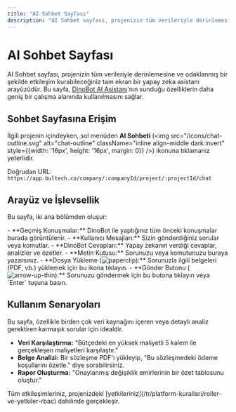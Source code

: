```yaml
---
title: "AI Sohbet Sayfası"
description: "AI Sohbet sayfası, projenizin tüm verileriyle derinlemesine ve odaklanmış bir şekilde etkileşim kurabileceğiniz tam ekran bir yapay zeka asistanı arayüzüdür."
---
```


# AI Sohbet Sayfası

AI Sohbet sayfası, projenizin tüm verileriyle derinlemesine ve odaklanmış bir şekilde etkileşim kurabileceğiniz tam ekran bir yapay zeka asistanı arayüzüdür. Bu sayfa, [DinoBot AI Asistanı](/tr/genel-ozellikler/dinobot-ai)'nın sunduğu özelliklerin daha geniş bir çalışma alanında kullanılmasını sağlar.

## Sohbet Sayfasına Erişim

İlgili projenin içindeyken, sol menüden **AI Sohbeti** (<img src="/icons/chat-outline.svg" alt="chat-outline" className="inline align-middle dark:invert" style={{width: '16px', height: '16px', margin: 0}} />) ikonuna tıklamanız yeterlidir.

Doğrudan URL: `https://app.bultech.co/company/:companyId/project/:projectId/chat`

## Arayüz ve İşlevsellik

Bu sayfa, iki ana bölümden oluşur:

<AccordionGroup>
  <Accordion title="Sohbet Akışı (Orta Panel)">
    - **Geçmiş Konuşmalar:** DinoBot ile yaptığınız tüm önceki konuşmalar burada görüntülenir.
    - **Kullanıcı Mesajları:** Sizin gönderdiğiniz sorular veya komutlar.
    - **DinoBot Cevapları:** Yapay zekanın verdiği cevaplar, analizler ve özetler.
  </Accordion>
  <Accordion title="Giriş Alanı (Alt Kısım)">
    - **Metin Kutusu:** Sorunuzu veya komutunuzu buraya yazarsınız.
    - **Dosya Yükleme (<img src="/icons/paperclip.svg" alt="paperclip" className="inline align-middle dark:invert" style={{width: '16px', height: '16px', margin: 0}} />):** Sorunuzla ilgili belgeleri (PDF, vb.) yüklemek için bu ikona tıklayın.
    - **Gönder Butonu (<img src="/icons/arrow-up-thin.svg" alt="arrow-up-thin" className="inline align-middle dark:invert" style={{width: '16px', height: '16px', margin: 0}} />):** Sorunuzu göndermek için bu butona tıklayın veya `Enter` tuşuna basın.
  </Accordion>
</AccordionGroup>

## Kullanım Senaryoları

Bu sayfa, özellikle birden çok veri kaynağını içeren veya detaylı analiz gerektiren karmaşık sorular için idealdir.

- **Veri Karşılaştırma:** "Bütçedeki en yüksek maliyetli 5 kalem ile gerçekleşen maliyetleri karşılaştır."
- **Belge Analizi:** Bir sözleşme PDF'i yükleyip, "Bu sözleşmedeki ödeme koşullarını özetle." diye sorabilirsiniz.
- **Rapor Oluşturma:** "Onaylanmış değişiklik emirlerinin bir özet tablosunu oluştur."

<Info>
Tüm etkileşimleriniz, projenizdeki [yetkileriniz](/tr/platform-kurallari/roller-ve-yetkiler-rbac) dahilinde gerçekleşir.
</Info>
